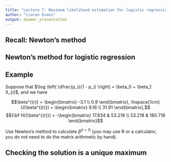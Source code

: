 ```yaml
---
title: "Lecture 7: Maximum likelihood estimation for logistic regression"
author: "Ciaran Evans"
output: beamer_presentation
---
```


## Recall: Newton's method

## Newton's method for logistic regression

## Example

Suppose that $\log \left( \dfrac{p_i}{1 - p_i} \right) = \beta_0 + \beta_1 X_{i}$, and we have

$$\beta^{(r)} = \begin{bmatrix} -3.1 \\ 0.9 \end{bmatrix}, \hspace{1cm} U(\beta^{(r)}) = \begin{bmatrix} 9.16 \\ 31.91 \end{bmatrix},$$
$${\bf H}(\beta^{(r)}) = -\begin{bmatrix} 17.834 & 53.218 \\ 53.218 & 180.718 \end{bmatrix}$$

Use Newton's method to calculate $\beta^{(r + 1)}$ (you may use R or a calculator, you do not need to do the matrix arithmetic by hand).

\vspace{3cm}

## Checking the solution is a unique maximum